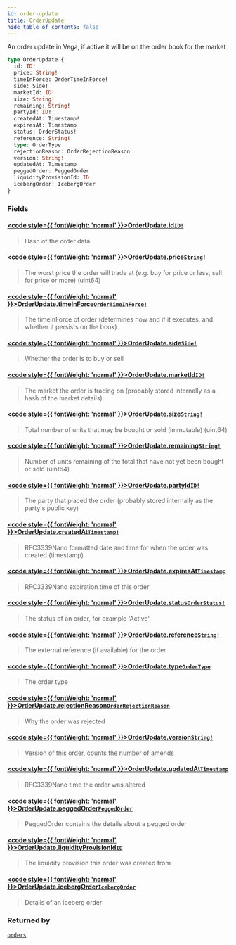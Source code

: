 ```yaml
---
id: order-update
title: OrderUpdate
hide_table_of_contents: false
---
```








An order update in Vega, if active it will be on the order book for the market

```graphql
type OrderUpdate {
  id: ID!
  price: String!
  timeInForce: OrderTimeInForce!
  side: Side!
  marketId: ID!
  size: String!
  remaining: String!
  partyId: ID!
  createdAt: Timestamp!
  expiresAt: Timestamp
  status: OrderStatus!
  reference: String!
  type: OrderType
  rejectionReason: OrderRejectionReason
  version: String!
  updatedAt: Timestamp
  peggedOrder: PeggedOrder
  liquidityProvisionId: ID
  icebergOrder: IcebergOrder
}
```


### Fields

#### [<code style={{ fontWeight: 'normal' }}>OrderUpdate.<b>id</b></code>](#)<Bullet />[`ID!`](/testnet/api/graphql/scalars/id) <Badge class="secondary" text="non-null"/> <Badge class="secondary" text="scalar"/>
> Hash of the order data
> 

#### [<code style={{ fontWeight: 'normal' }}>OrderUpdate.<b>price</b></code>](#)<Bullet />[`String!`](/testnet/api/graphql/scalars/string) <Badge class="secondary" text="non-null"/> <Badge class="secondary" text="scalar"/>
> The worst price the order will trade at (e.g. buy for price or less, sell for price or more) (uint64)
> 

#### [<code style={{ fontWeight: 'normal' }}>OrderUpdate.<b>timeInForce</b></code>](#)<Bullet />[`OrderTimeInForce!`](/testnet/api/graphql/enums/order-time-in-force) <Badge class="secondary" text="non-null"/> <Badge class="secondary" text="enum"/>
> The timeInForce of order (determines how and if it executes, and whether it persists on the book)
> 

#### [<code style={{ fontWeight: 'normal' }}>OrderUpdate.<b>side</b></code>](#)<Bullet />[`Side!`](/testnet/api/graphql/enums/side) <Badge class="secondary" text="non-null"/> <Badge class="secondary" text="enum"/>
> Whether the order is to buy or sell
> 

#### [<code style={{ fontWeight: 'normal' }}>OrderUpdate.<b>marketId</b></code>](#)<Bullet />[`ID!`](/testnet/api/graphql/scalars/id) <Badge class="secondary" text="non-null"/> <Badge class="secondary" text="scalar"/>
> The market the order is trading on (probably stored internally as a hash of the market details)
> 

#### [<code style={{ fontWeight: 'normal' }}>OrderUpdate.<b>size</b></code>](#)<Bullet />[`String!`](/testnet/api/graphql/scalars/string) <Badge class="secondary" text="non-null"/> <Badge class="secondary" text="scalar"/>
> Total number of units that may be bought or sold (immutable) (uint64)
> 

#### [<code style={{ fontWeight: 'normal' }}>OrderUpdate.<b>remaining</b></code>](#)<Bullet />[`String!`](/testnet/api/graphql/scalars/string) <Badge class="secondary" text="non-null"/> <Badge class="secondary" text="scalar"/>
> Number of units remaining of the total that have not yet been bought or sold (uint64)
> 

#### [<code style={{ fontWeight: 'normal' }}>OrderUpdate.<b>partyId</b></code>](#)<Bullet />[`ID!`](/testnet/api/graphql/scalars/id) <Badge class="secondary" text="non-null"/> <Badge class="secondary" text="scalar"/>
> The party that placed the order (probably stored internally as the party's public key)
> 

#### [<code style={{ fontWeight: 'normal' }}>OrderUpdate.<b>createdAt</b></code>](#)<Bullet />[`Timestamp!`](/testnet/api/graphql/scalars/timestamp) <Badge class="secondary" text="non-null"/> <Badge class="secondary" text="scalar"/>
> RFC3339Nano formatted date and time for when the order was created (timestamp)
> 

#### [<code style={{ fontWeight: 'normal' }}>OrderUpdate.<b>expiresAt</b></code>](#)<Bullet />[`Timestamp`](/testnet/api/graphql/scalars/timestamp) <Badge class="secondary" text="scalar"/>
> RFC3339Nano expiration time of this order
> 

#### [<code style={{ fontWeight: 'normal' }}>OrderUpdate.<b>status</b></code>](#)<Bullet />[`OrderStatus!`](/testnet/api/graphql/enums/order-status) <Badge class="secondary" text="non-null"/> <Badge class="secondary" text="enum"/>
> The status of an order, for example 'Active'
> 

#### [<code style={{ fontWeight: 'normal' }}>OrderUpdate.<b>reference</b></code>](#)<Bullet />[`String!`](/testnet/api/graphql/scalars/string) <Badge class="secondary" text="non-null"/> <Badge class="secondary" text="scalar"/>
> The external reference (if available) for the order
> 

#### [<code style={{ fontWeight: 'normal' }}>OrderUpdate.<b>type</b></code>](#)<Bullet />[`OrderType`](/testnet/api/graphql/enums/order-type) <Badge class="secondary" text="enum"/>
> The order type
> 

#### [<code style={{ fontWeight: 'normal' }}>OrderUpdate.<b>rejectionReason</b></code>](#)<Bullet />[`OrderRejectionReason`](/testnet/api/graphql/enums/order-rejection-reason) <Badge class="secondary" text="enum"/>
> Why the order was rejected
> 

#### [<code style={{ fontWeight: 'normal' }}>OrderUpdate.<b>version</b></code>](#)<Bullet />[`String!`](/testnet/api/graphql/scalars/string) <Badge class="secondary" text="non-null"/> <Badge class="secondary" text="scalar"/>
> Version of this order, counts the number of amends
> 

#### [<code style={{ fontWeight: 'normal' }}>OrderUpdate.<b>updatedAt</b></code>](#)<Bullet />[`Timestamp`](/testnet/api/graphql/scalars/timestamp) <Badge class="secondary" text="scalar"/>
> RFC3339Nano time the order was altered
> 

#### [<code style={{ fontWeight: 'normal' }}>OrderUpdate.<b>peggedOrder</b></code>](#)<Bullet />[`PeggedOrder`](/testnet/api/graphql/objects/pegged-order) <Badge class="secondary" text="object"/>
> PeggedOrder contains the details about a pegged order
> 

#### [<code style={{ fontWeight: 'normal' }}>OrderUpdate.<b>liquidityProvisionId</b></code>](#)<Bullet />[`ID`](/testnet/api/graphql/scalars/id) <Badge class="secondary" text="scalar"/>
> The liquidity provision this order was created from
> 

#### [<code style={{ fontWeight: 'normal' }}>OrderUpdate.<b>icebergOrder</b></code>](#)<Bullet />[`IcebergOrder`](/testnet/api/graphql/objects/iceberg-order) <Badge class="secondary" text="object"/>
> Details of an iceberg order
> 



### Returned by

[`orders`](/testnet/api/graphql/subscriptions/orders)  <Badge class="secondary" text="subscription"/>




